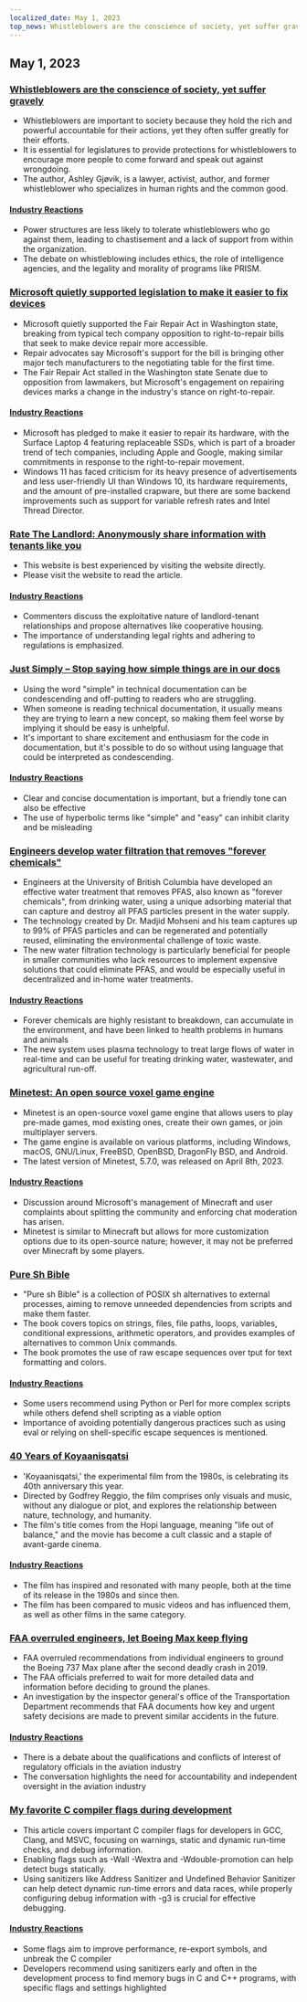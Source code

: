 ```yaml
---
localized_date: May 1, 2023
top_news: Whistleblowers are the conscience of society, yet suffer gravely
---
```




<CallToAction />

<Steps>

## May 1, 2023

### [Whistleblowers are the conscience of society, yet suffer gravely](https://covertactionmagazine.com/2023/04/25/whistleblowers-are-the-conscience-of-society-yet-suffer-gravely-for-trying-to-hold-the-rich-and-powerful-accountable-for-their-sins/)

- Whistleblowers are important to society because they hold the rich and powerful accountable for their actions, yet they often suffer greatly for their efforts.
- It is essential for legislatures to provide protections for whistleblowers to encourage more people to come forward and speak out against wrongdoing.
- The author, Ashley Gjøvik, is a lawyer, activist, author, and former whistleblower who specializes in human rights and the common good.

#### [Industry Reactions](http://news.ycombinator.com/item?id=35762780)

- Power structures are less likely to tolerate whistleblowers who go against them, leading to chastisement and a lack of support from within the organization.
- The debate on whistleblowing includes ethics, the role of intelligence agencies, and the legality and morality of programs like PRISM.

### [Microsoft quietly supported legislation to make it easier to fix devices](https://grist.org/technology/microsoft-right-to-repair-quietly-supported-legislation-to-make-it-easier-to-fix-devices-heres-why-thats-a-big-deal/)

- Microsoft quietly supported the Fair Repair Act in Washington state, breaking from typical tech company opposition to right-to-repair bills that seek to make device repair more accessible.
- Repair advocates say Microsoft's support for the bill is bringing other major tech manufacturers to the negotiating table for the first time.
- The Fair Repair Act stalled in the Washington state Senate due to opposition from lawmakers, but Microsoft's engagement on repairing devices marks a change in the industry's stance on right-to-repair.

#### [Industry Reactions](http://news.ycombinator.com/item?id=35758842)

- Microsoft has pledged to make it easier to repair its hardware, with the Surface Laptop 4 featuring replaceable SSDs, which is part of a broader trend of tech companies, including Apple and Google, making similar commitments in response to the right-to-repair movement.
- Windows 11 has faced criticism for its heavy presence of advertisements and less user-friendly UI than Windows 10, its hardware requirements, and the amount of pre-installed crapware, but there are some backend improvements such as support for variable refresh rates and Intel Thread Director.

### [Rate The Landlord: Anonymously share information with tenants like you](https://ratethelandlord.org)

- This website is best experienced by visiting the website directly.
- Please visit the website to read the article.

#### [Industry Reactions](http://news.ycombinator.com/item?id=35759016)

- Commenters discuss the exploitative nature of landlord-tenant relationships and propose alternatives like cooperative housing.
- The importance of understanding legal rights and adhering to regulations is emphasized.

### [Just Simply – Stop saying how simple things are in our docs](https://justsimply.dev/)

- Using the word "simple" in technical documentation can be condescending and off-putting to readers who are struggling.
- When someone is reading technical documentation, it usually means they are trying to learn a new concept, so making them feel worse by implying it should be easy is unhelpful.
- It's important to share excitement and enthusiasm for the code in documentation, but it's possible to do so without using language that could be interpreted as condescending.

#### [Industry Reactions](http://news.ycombinator.com/item?id=35759449)

- Clear and concise documentation is important, but a friendly tone can also be effective
- The use of hyperbolic terms like "simple" and "easy" can inhibit clarity and be misleading

### [Engineers develop water filtration that removes "forever chemicals"](https://news.ubc.ca/2023/03/22/new-ubc-water-treatment-zaps-forever-chemicals-for-good/)

- Engineers at the University of British Columbia have developed an effective water treatment that removes PFAS, also known as "forever chemicals", from drinking water, using a unique adsorbing material that can capture and destroy all PFAS particles present in the water supply.
- The technology created by Dr. Madjid Mohseni and his team captures up to 99% of PFAS particles and can be regenerated and potentially reused, eliminating the environmental challenge of toxic waste.
- The new water filtration technology is particularly beneficial for people in smaller communities who lack resources to implement expensive solutions that could eliminate PFAS, and would be especially useful in decentralized and in-home water treatments.

#### [Industry Reactions](http://news.ycombinator.com/item?id=35764476)

- Forever chemicals are highly resistant to breakdown, can accumulate in the environment, and have been linked to health problems in humans and animals
- The new system uses plasma technology to treat large flows of water in real-time and can be useful for treating drinking water, wastewater, and agricultural run-off.

### [Minetest: An open source voxel game engine](https://www.minetest.net/)

- Minetest is an open-source voxel game engine that allows users to play pre-made games, mod existing ones, create their own games, or join multiplayer servers.
- The game engine is available on various platforms, including Windows, macOS, GNU/Linux, FreeBSD, OpenBSD, DragonFly BSD, and Android.
- The latest version of Minetest, 5.7.0, was released on April 8th, 2023.

#### [Industry Reactions](http://news.ycombinator.com/item?id=35766570)

- Discussion around Microsoft's management of Minecraft and user complaints about splitting the community and enforcing chat moderation has arisen.
- Minetest is similar to Minecraft but allows for more customization options due to its open-source nature; however, it may not be preferred over Minecraft by some players.

### [Pure Sh Bible](https://github.com/dylanaraps/pure-sh-bible)

- "Pure sh Bible" is a collection of POSIX sh alternatives to external processes, aiming to remove unneeded dependencies from scripts and make them faster.
- The book covers topics on strings, files, file paths, loops, variables, conditional expressions, arithmetic operators, and provides examples of alternatives to common Unix commands.
- The book promotes the use of raw escape sequences over tput for text formatting and colors.

#### [Industry Reactions](http://news.ycombinator.com/item?id=35765707)

- Some users recommend using Python or Perl for more complex scripts while others defend shell scripting as a viable option
- Importance of avoiding potentially dangerous practices such as using eval or relying on shell-specific escape sequences is mentioned.

### [40 Years of Koyaanisqatsi](https://www.thecurb.com.au/40-years-of-koyaanisqatsi/)

- 'Koyaanisqatsi,' the experimental film from the 1980s, is celebrating its 40th anniversary this year.
- Directed by Godfrey Reggio, the film comprises only visuals and music, without any dialogue or plot, and explores the relationship between nature, technology, and humanity.
- The film's title comes from the Hopi language, meaning "life out of balance," and the movie has become a cult classic and a staple of avant-garde cinema.

#### [Industry Reactions](http://news.ycombinator.com/item?id=35764584)

- The film has inspired and resonated with many people, both at the time of its release in the 1980s and since then.
- The film has been compared to music videos and has influenced them, as well as other films in the same category.

### [FAA overruled engineers, let Boeing Max keep flying](https://apnews.com/article/boeing-max-crashes-faa-ea8fac0ad2758b08c58d2d64756fbf37)

- FAA overruled recommendations from individual engineers to ground the Boeing 737 Max plane after the second deadly crash in 2019.
- The FAA officials preferred to wait for more detailed data and information before deciding to ground the planes.
- An investigation by the inspector general's office of the Transportation Department recommends that FAA documents how key and urgent safety decisions are made to prevent similar accidents in the future.

#### [Industry Reactions](http://news.ycombinator.com/item?id=35761706)

- There is a debate about the qualifications and conflicts of interest of regulatory officials in the aviation industry
- The conversation highlights the need for accountability and independent oversight in the aviation industry

### [My favorite C compiler flags during development](https://nullprogram.com/blog/2023/04/29/)

- This article covers important C compiler flags for developers in GCC, Clang, and MSVC, focusing on warnings, static and dynamic run-time checks, and debug information.
- Enabling flags such as -Wall -Wextra and -Wdouble-promotion can help detect bugs statically.
- Using sanitizers like Address Sanitizer and Undefined Behavior Sanitizer can help detect dynamic run-time errors and data races, while properly configuring debug information with -g3 is crucial for effective debugging.

#### [Industry Reactions](http://news.ycombinator.com/item?id=35758898)

- Some flags aim to improve performance, re-export symbols, and unbreak the C compiler
- Developers recommend using sanitizers early and often in the development process to find memory bugs in C and C++ programs, with specific flags and settings highlighted

</Steps>
